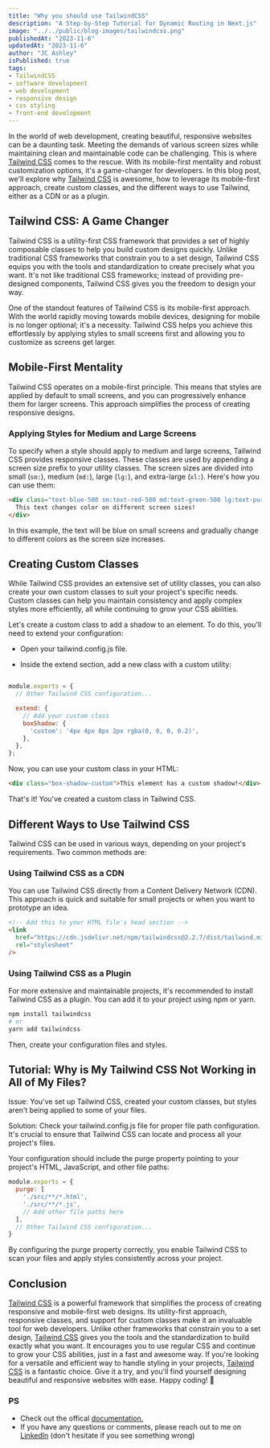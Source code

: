 ```yaml
---
title: "Why you should use TailwindCSS"
description: "A Step-by-Step Tutorial for Dynamic Routing in Next.js"
image: "../../public/blog-images/tailwindcss.png"
publishedAt: "2023-11-6"
updatedAt: "2023-11-6"
author: "JC Ashley"
isPublished: true
tags: 
- TailwindCSS
- software development
- web development
- responsive design
- css styling
- front-end development
---
```


In the world of web development, creating beautiful, responsive websites can be a daunting task. Meeting the demands of various screen sizes while maintaining clean and maintainable code can be challenging. This is where [Tailwind CSS](https://tailwindcss.com/) comes to the rescue. With its mobile-first mentality and robust customization options, it's a game-changer for developers. In this blog post, we'll explore why [Tailwind CSS](https://tailwindcss.com/) is awesome, how to leverage its mobile-first approach, create custom classes, and the different ways to use Tailwind, either as a CDN or as a plugin.

## Tailwind CSS: A Game Changer

Tailwind CSS is a utility-first CSS framework that provides a set of highly composable classes to help you build custom designs quickly. Unlike traditional CSS frameworks that constrain you to a set design, Tailwind CSS equips you with the tools and standardization to create precisely what you want. It's not like traditional CSS frameworks; instead of providing pre-designed components, Tailwind CSS gives you the freedom to design your way.

One of the standout features of Tailwind CSS is its mobile-first approach. With the world rapidly moving towards mobile devices, designing for mobile is no longer optional; it's a necessity. Tailwind CSS helps you achieve this effortlessly by applying styles to small screens first and allowing you to customize as screens get larger.

## Mobile-First Mentality

Tailwind CSS operates on a mobile-first principle. This means that styles are applied by default to small screens, and you can progressively enhance them for larger screens. This approach simplifies the process of creating responsive designs.

### Applying Styles for Medium and Large Screens

To specify when a style should apply to medium and large screens, Tailwind CSS provides responsive classes. These classes are used by appending a screen size prefix to your utility classes. The screen sizes are divided into small (`sm:`), medium (`md:`), large (`lg:`), and extra-large (`xl:`). Here's how you can use them:

```html
<div class="text-blue-500 sm:text-red-500 md:text-green-500 lg:text-purple-500 xl:text-indigo-500">
  This text changes color on different screen sizes!
</div>
```

In this example, the text will be blue on small screens and gradually change to different colors as the screen size increases.

## Creating Custom Classes
While Tailwind CSS provides an extensive set of utility classes, you can also create your own custom classes to suit your project's specific needs. Custom classes can help you maintain consistency and apply complex styles more efficiently, all while continuing to grow your CSS abilities.

Let's create a custom class to add a shadow to an element. To do this, you'll need to extend your configuration:

- Open your tailwind.config.js file.

- Inside the extend section, add a new class with a custom utility:

```js

module.exports = {
  // Other Tailwind CSS configuration...

  extend: {
    // Add your custom class
    boxShadow: {
      'custom': '4px 4px 8px 2px rgba(0, 0, 0, 0.2)',
    },
  },
};
```

Now, you can use your custom class in your HTML:

```html
<div class="box-shadow-custom">This element has a custom shadow!</div>
```

That's it! You've created a custom class in Tailwind CSS.

## Different Ways to Use Tailwind CSS
Tailwind CSS can be used in various ways, depending on your project's requirements. Two common methods are:

### Using Tailwind CSS as a CDN
You can use Tailwind CSS directly from a Content Delivery Network (CDN). This approach is quick and suitable for small projects or when you want to prototype an idea.

```html
<!-- Add this to your HTML file's head section -->
<link
  href="https://cdn.jsdelivr.net/npm/tailwindcss@2.2.7/dist/tailwind.min.css"
  rel="stylesheet"
/>
```

### Using Tailwind CSS as a Plugin
For more extensive and maintainable projects, it's recommended to install Tailwind CSS as a plugin. You can add it to your project using npm or yarn.

```bash
npm install tailwindcss
# or
yarn add tailwindcss
```

Then, create your configuration files and styles.

## Tutorial: Why is My Tailwind CSS Not Working in All of My Files?
Issue: You've set up Tailwind CSS, created your custom classes, but styles aren't being applied to some of your files.

Solution: Check your tailwind.config.js file for proper file path configuration. It's crucial to ensure that Tailwind CSS can locate and process all your project's files.

Your configuration should include the purge property pointing to your project's HTML, JavaScript, and other file paths:

```js
module.exports = {
  purge: [
    './src/**/*.html',
    './src/**/*.js',
    // Add other file paths here
  ],
  // Other Tailwind CSS configuration...
}
```
By configuring the purge property correctly, you enable Tailwind CSS to scan your files and apply styles consistently across your project.

## Conclusion
[Tailwind CSS](https://tailwindcss.com/) is a powerful framework that simplifies the process of creating responsive and mobile-first web designs. Its utility-first approach, responsive classes, and support for custom classes make it an invaluable tool for web developers. Unlike other frameworks that constrain you to a set design, [Tailwind CSS](https://tailwindcss.com/) gives you the tools and the standardization to build exactly what you want. It encourages you to use regular CSS and continue to grow your CSS abilities, just in a fast and awesome way. If you're looking for a versatile and efficient way to handle styling in your projects, [Tailwind CSS](https://tailwindcss.com/) is a fantastic choice. Give it a try, and you'll find yourself designing beautiful and responsive websites with ease. Happy coding! 🚀


### PS 
- Check out the offical [documentation.](https://tailwindcss.com/)
- If you have any questions or comments, please reach out to me on [LinkedIn](https://www.linkedin.com/in/jeremy-ashley-webdev/) (don't hesitate if you see something wrong)